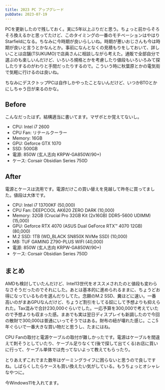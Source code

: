 ```yaml
---
title: 2023 PC アップグレード
pubDate: 2023-07-19
---
```


PCを更新したので残しておく。実に5年以上ぶりだと思う。ちょっと前からそろそろ換えるかと思ってたけど、このタイミングの一番のモチベーションはやはりStarfieldになる。ちなみに今時期が良いらしいね。時期が悪いおじさんも今は時期が良いと言うとかなんとか。事前になんとなくの見積もりをしておいて、詳しいことは店舗(TSUKUMO)で店員さんに相談しながら考えた。通販で全部自分で選ぶのも楽しいんだけど、いろいろ規格とかを考慮したり値段もいろいろみて探したりするのがわりと手間だったりするので。こういう時に秋葉原とかの電気街で気軽に行けるのは良いね。

ちなみにデスクトップPCは自作しかやったことないんだけど、いつかBTOとかにしちゃう日が来るのかな。

## Before
こんなだったはず。結構適当に書いてます。マザボとか覚えてないし。
- CPU: Intel i7 2600
- CPU Fan: リテールクーラー
- Memory: 16GB
- GPU: Geforce GTX 1070
- SSD: 500GB
- 電源: 850W (玄人志向 KRPW-GA850W/90+)
- ケース: Corsair Obsidian Series 750D

## After
電源とケースは流用です。電源だけこの買い替えを見越して昨冬に買ってました。値段は大体です。
- CPU: Intel i7 13700KF (50,000)
- CPU Fan: DEEPCOOL AK620 ZERO DARK (10,000)
- Memory: 32GB (Crucial Pro 32GB Kit (2x16GB) DDR5-5600 UDIMM) (15,000)
- GPU: Geforce RTX 4070 (ASUS Dual GeForce RTX™ 4070 12GB) (80,000)
- M.2 SSD: 1TB (WD_BLACK SN850X NVMe SSD) (10,000)
- MB: TUF GAMING Z790-PLUS WIFI (40,000)
- 電源: 850W (玄人志向 KRPW-GA850W/90+)
- ケース: Corsair Obsidian Series 750D

## まとめ
AMDも検討していたんだけど、Intel13世代をオススメされたのと値段も変わらなさそうだったのでそれにした。あとは基本的に進められるままに、ちょうどお得になっているものを選んだりしてた。念願のM.2 SSD、糞ほどに速い。一番高いのがまあGPUなんだけど、ちょうど割引をしてる奴にして予想よりも抑えられた。Tax混みで合計230,000ぐらいでした。一応予算を300,000で考えていたので予想よりも収まった感。まあでも実は翌日ディスプレイも新調したので今回の散財で300,000は普通にいってそうではある。財布の紐が壊れた感じ。ここ5年ぐらいで一番大きな買い物だと思うし、たまにはね。

CPU Fanの取付と電源ケーブルの取付が難しかったです。電源はケーブルを間違えて刺そうとしていたり、ケーブル足りなくて(後で探して出てくる)お店に買いに行って、ケーブル単体では売ってないよって教えてもらったり。

とりあえずこれでまた数年はゲーミングライフに困らないと思うので良しですね。しばらくしたらケースも買い換えたい気がしている。もうちょっとオシャレなやつに。

今Windows11を入れてます。
